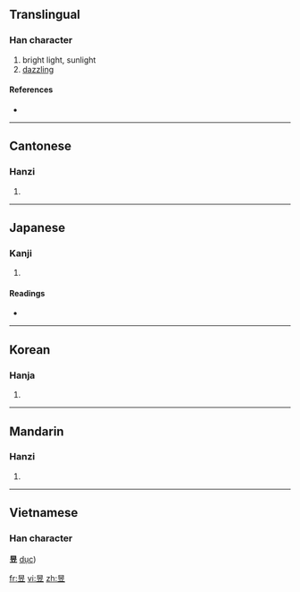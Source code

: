 ==Translingual==

===Han character===
{{Han char|rn=72|rad=日|as=05|sn=9|four=6010<sub>8</sub>|canj=日卜廿 (AYT)}}

# bright light, sunlight
# [[dazzling]]

====References====
* {{Han ref|kx=0494.030|dkj=13862|dj=0858.090|hdz=21503.090|uh=6631|ud=26161|bh=AC52|bd=44114}}

----

==Cantonese==

===Hanzi===
{{yue-hanzi|jyut=|y=yuk1}}

# {{defn|Cantonese}}

----

==Japanese==

===Kanji===
{{ja-kanji|grade=|rs=日05}}

# {{defn|Japanese}}

====Readings====
* {{ja-readings|on=[[いく]] (iku)|kun=[[あきらか]] (akiraka)}}

----

==Korean==

===Hanja===
{{ko-hanja|hangeul=욱|eumhun=|rv=uk|mr=uk|y=wuk}}

# {{defn|Korean}}

----

==Mandarin==

===Hanzi===
{{cmn-hanzi|pin=[[yì]] ([[yi4]]), [[yù]] ([[yu4]])|wg=i<sup>4</sup>, yü<sup>4</sup>}}

# {{defn|Mandarin}}

----

==Vietnamese==
===Han character===
'''昱''' [[dục]])<!--for some reason this character is not in the Nom Foundation database-->

[[fr:昱]]
[[vi:昱]]
[[zh:昱]]